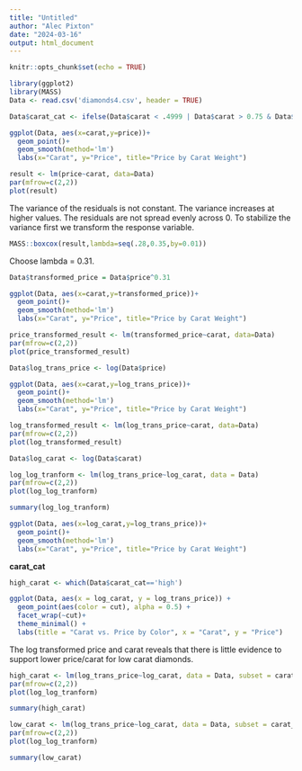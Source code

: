 ```yaml
---
title: "Untitled"
author: "Alec Pixton"
date: "2024-03-16"
output: html_document
---
```


```r
knitr::opts_chunk$set(echo = TRUE)
```

```r
library(ggplot2)
library(MASS)
Data <- read.csv('diamonds4.csv', header = TRUE)

```

```r
Data$carat_cat <- ifelse(Data$carat < .4999 | Data$carat > 0.75 & Data$carat < 0.999 | Data$carat > 1.25 & Data$carat < 1.499 | Data$carat > 1.75 & Data$carat < 1.999 | Data$carat > 2.25 & Data$carat < 2.499 | Data$carat > 2.75 & Data$carat < 2.999 | Data$carat > 3.25 & Data$carat < 3.499 | Data$carat > 3.75 & Data$carat < 3.999 | Data$carat > 4.25 & Data$carat < 4.499 | Data$carat > 4.75 & Data$carat < 4.999 | Data$carat > 5.25 & Data$carat < 5.499 | Data$carat > 5.75 & Data$carat < 5.999 | Data$carat > 6.25 & Data$carat < 6.499 | Data$carat > 6.75 & Data$carat < 6.999 | Data$carat > 7.25 & Data$carat < 7.499, "low", "high")
```

```r
ggplot(Data, aes(x=carat,y=price))+
  geom_point()+
  geom_smooth(method='lm')
  labs(x="Carat", y="Price", title="Price by Carat Weight")
```

```r
result <- lm(price~carat, data=Data)
par(mfrow=c(2,2))
plot(result)
```

The variance of the residuals is not constant. The variance increases at higher values.
The residuals are not spread evenly across 0.
To stabilize the variance first we transform the response variable.

```r
MASS::boxcox(result,lambda=seq(.28,0.35,by=0.01))
```

Choose lambda = 0.31.

```r
Data$transformed_price = Data$price^0.31
```

```r
ggplot(Data, aes(x=carat,y=transformed_price))+
  geom_point()+
  geom_smooth(method='lm')
  labs(x="Carat", y="Price", title="Price by Carat Weight")
```

```r
price_transformed_result <- lm(transformed_price~carat, data=Data)
par(mfrow=c(2,2))
plot(price_transformed_result)
```

```r
Data$log_trans_price <- log(Data$price)
```

```r
ggplot(Data, aes(x=carat,y=log_trans_price))+
  geom_point()+
  geom_smooth(method='lm')
  labs(x="Carat", y="Price", title="Price by Carat Weight")
```


```r
log_transformed_result <- lm(log_trans_price~carat, data=Data)
par(mfrow=c(2,2))
plot(log_transformed_result)
```

```r
Data$log_carat <- log(Data$carat)
```

```r
log_log_tranform <- lm(log_trans_price~log_carat, data = Data)
par(mfrow=c(2,2))
plot(log_log_tranform)
```

```r
summary(log_log_tranform)
```


```r
ggplot(Data, aes(x=log_carat,y=log_trans_price))+
  geom_point()+
  geom_smooth(method='lm')
  labs(x="Carat", y="Price", title="Price by Carat Weight")
```



**carat_cat**

```r
high_carat <- which(Data$carat_cat=='high')
```






```r
ggplot(Data, aes(x = log_carat, y = log_trans_price)) +
  geom_point(aes(color = cut), alpha = 0.5) +
  facet_wrap(~cut)+
  theme_minimal() +
  labs(title = "Carat vs. Price by Color", x = "Carat", y = "Price")
```







The log transformed price and carat reveals that there is little evidence to support lower price/carat for low carat diamonds.

```r
high_carat <- lm(log_trans_price~log_carat, data = Data, subset = carat_cat == 'high')
par(mfrow=c(2,2))
plot(log_log_tranform)
```

```r
summary(high_carat)
```

```r
low_carat <- lm(log_trans_price~log_carat, data = Data, subset = carat_cat == 'low')
par(mfrow=c(2,2))
plot(log_log_tranform)
```

```r
summary(low_carat)
```

